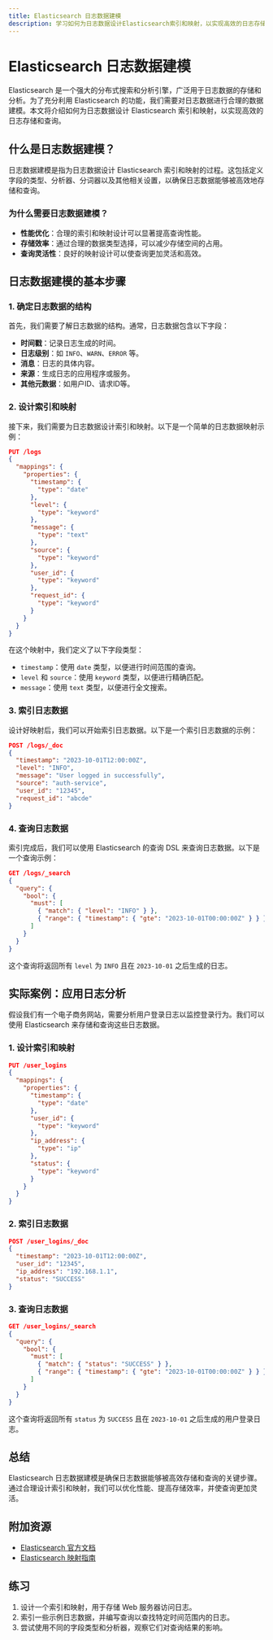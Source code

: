 ```yaml
---
title: Elasticsearch 日志数据建模
description: 学习如何为日志数据设计Elasticsearch索引和映射，以实现高效的日志存储和查询。
---
```


# Elasticsearch 日志数据建模

Elasticsearch 是一个强大的分布式搜索和分析引擎，广泛用于日志数据的存储和分析。为了充分利用 Elasticsearch 的功能，我们需要对日志数据进行合理的数据建模。本文将介绍如何为日志数据设计 Elasticsearch 索引和映射，以实现高效的日志存储和查询。

## 什么是日志数据建模？

日志数据建模是指为日志数据设计 Elasticsearch 索引和映射的过程。这包括定义字段的类型、分析器、分词器以及其他相关设置，以确保日志数据能够被高效地存储和查询。

### 为什么需要日志数据建模？

- **性能优化**：合理的索引和映射设计可以显著提高查询性能。
- **存储效率**：通过合理的数据类型选择，可以减少存储空间的占用。
- **查询灵活性**：良好的映射设计可以使查询更加灵活和高效。

## 日志数据建模的基本步骤

### 1. 确定日志数据的结构

首先，我们需要了解日志数据的结构。通常，日志数据包含以下字段：

- **时间戳**：记录日志生成的时间。
- **日志级别**：如 `INFO`、`WARN`、`ERROR` 等。
- **消息**：日志的具体内容。
- **来源**：生成日志的应用程序或服务。
- **其他元数据**：如用户ID、请求ID等。

### 2. 设计索引和映射

接下来，我们需要为日志数据设计索引和映射。以下是一个简单的日志数据映射示例：

```json
PUT /logs
{
  "mappings": {
    "properties": {
      "timestamp": {
        "type": "date"
      },
      "level": {
        "type": "keyword"
      },
      "message": {
        "type": "text"
      },
      "source": {
        "type": "keyword"
      },
      "user_id": {
        "type": "keyword"
      },
      "request_id": {
        "type": "keyword"
      }
    }
  }
}
```

在这个映射中，我们定义了以下字段类型：

- `timestamp`：使用 `date` 类型，以便进行时间范围的查询。
- `level` 和 `source`：使用 `keyword` 类型，以便进行精确匹配。
- `message`：使用 `text` 类型，以便进行全文搜索。

### 3. 索引日志数据

设计好映射后，我们可以开始索引日志数据。以下是一个索引日志数据的示例：

```json
POST /logs/_doc
{
  "timestamp": "2023-10-01T12:00:00Z",
  "level": "INFO",
  "message": "User logged in successfully",
  "source": "auth-service",
  "user_id": "12345",
  "request_id": "abcde"
}
```

### 4. 查询日志数据

索引完成后，我们可以使用 Elasticsearch 的查询 DSL 来查询日志数据。以下是一个查询示例：

```json
GET /logs/_search
{
  "query": {
    "bool": {
      "must": [
        { "match": { "level": "INFO" } },
        { "range": { "timestamp": { "gte": "2023-10-01T00:00:00Z" } } }
      ]
    }
  }
}
```

这个查询将返回所有 `level` 为 `INFO` 且在 `2023-10-01` 之后生成的日志。

## 实际案例：应用日志分析

假设我们有一个电子商务网站，需要分析用户登录日志以监控登录行为。我们可以使用 Elasticsearch 来存储和查询这些日志数据。

### 1. 设计索引和映射

```json
PUT /user_logins
{
  "mappings": {
    "properties": {
      "timestamp": {
        "type": "date"
      },
      "user_id": {
        "type": "keyword"
      },
      "ip_address": {
        "type": "ip"
      },
      "status": {
        "type": "keyword"
      }
    }
  }
}
```

### 2. 索引日志数据

```json
POST /user_logins/_doc
{
  "timestamp": "2023-10-01T12:00:00Z",
  "user_id": "12345",
  "ip_address": "192.168.1.1",
  "status": "SUCCESS"
}
```

### 3. 查询日志数据

```json
GET /user_logins/_search
{
  "query": {
    "bool": {
      "must": [
        { "match": { "status": "SUCCESS" } },
        { "range": { "timestamp": { "gte": "2023-10-01T00:00:00Z" } } }
      ]
    }
  }
}
```

这个查询将返回所有 `status` 为 `SUCCESS` 且在 `2023-10-01` 之后生成的用户登录日志。

## 总结

Elasticsearch 日志数据建模是确保日志数据能够被高效存储和查询的关键步骤。通过合理设计索引和映射，我们可以优化性能、提高存储效率，并使查询更加灵活。

## 附加资源

- [Elasticsearch 官方文档](https://www.elastic.co/guide/en/elasticsearch/reference/current/index.html)
- [Elasticsearch 映射指南](https://www.elastic.co/guide/en/elasticsearch/reference/current/mapping.html)

## 练习

1. 设计一个索引和映射，用于存储 Web 服务器访问日志。
2. 索引一些示例日志数据，并编写查询以查找特定时间范围内的日志。
3. 尝试使用不同的字段类型和分析器，观察它们对查询结果的影响。